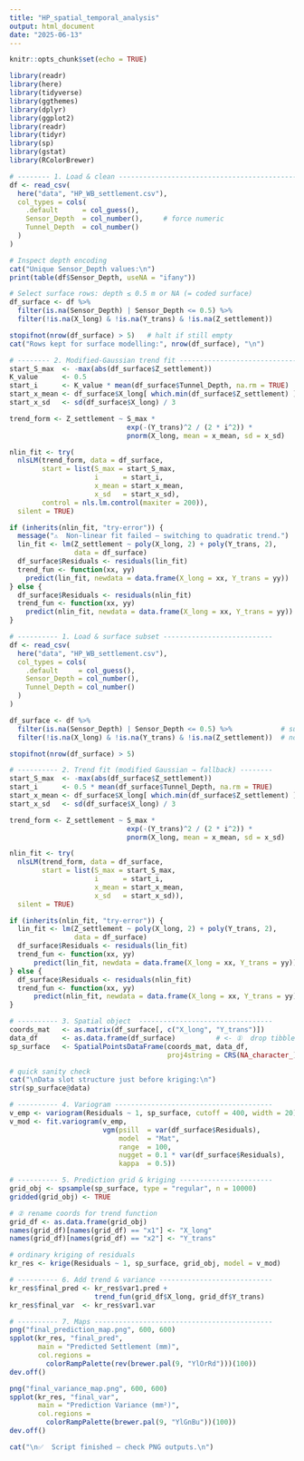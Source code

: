 ```yaml
---
title: "HP_spatial_temporal_analysis"
output: html_document
date: "2025-06-13"
---
```


```r
knitr::opts_chunk$set(echo = TRUE)
```



```r
library(readr)
library(here)
library(tidyverse)
library(ggthemes) 
library(dplyr)
library(ggplot2)
library(readr)
library(tidyr)
library(sp)
library(gstat)
library(RColorBrewer)
```




```r

# -------- 1. Load & clean ----------------------------------------------
df <- read_csv(
  here("data", "HP_WB_settlement.csv"),
  col_types = cols(
    .default      = col_guess(),
    Sensor_Depth  = col_number(),     # force numeric
    Tunnel_Depth  = col_number()
  )
)

# Inspect depth encoding
cat("Unique Sensor_Depth values:\n")
print(table(df$Sensor_Depth, useNA = "ifany"))

# Select surface rows: depth ≤ 0.5 m or NA (= coded surface)
df_surface <- df %>%
  filter(is.na(Sensor_Depth) | Sensor_Depth <= 0.5) %>%
  filter(!is.na(X_long) & !is.na(Y_trans) & !is.na(Z_settlement))

stopifnot(nrow(df_surface) > 5)   # halt if still empty
cat("Rows kept for surface modelling:", nrow(df_surface), "\n")

# -------- 2. Modified-Gaussian trend fit -------------------------------
start_S_max  <- -max(abs(df_surface$Z_settlement))
K_value      <- 0.5
start_i      <- K_value * mean(df_surface$Tunnel_Depth, na.rm = TRUE)
start_x_mean <- df_surface$X_long[ which.min(df_surface$Z_settlement) ]
start_x_sd   <- sd(df_surface$X_long) / 3

trend_form <- Z_settlement ~ S_max *
                             exp(-(Y_trans)^2 / (2 * i^2)) *
                             pnorm(X_long, mean = x_mean, sd = x_sd)

nlin_fit <- try(
  nlsLM(trend_form, data = df_surface,
        start = list(S_max = start_S_max,
                     i      = start_i,
                     x_mean = start_x_mean,
                     x_sd   = start_x_sd),
        control = nls.lm.control(maxiter = 200)),
  silent = TRUE)

if (inherits(nlin_fit, "try-error")) {
  message("⚠️  Non-linear fit failed — switching to quadratic trend.")
  lin_fit <- lm(Z_settlement ~ poly(X_long, 2) + poly(Y_trans, 2),
                data = df_surface)
  df_surface$Residuals <- residuals(lin_fit)
  trend_fun <- function(xx, yy)
    predict(lin_fit, newdata = data.frame(X_long = xx, Y_trans = yy))
} else {
  df_surface$Residuals <- residuals(nlin_fit)
  trend_fun <- function(xx, yy)
    predict(nlin_fit, newdata = data.frame(X_long = xx, Y_trans = yy))
}

```




```r
# ---------- 1. Load & surface subset ---------------------------
df <- read_csv(
  here("data", "HP_WB_settlement.csv"),
  col_types = cols(
    .default     = col_guess(),
    Sensor_Depth = col_number(),
    Tunnel_Depth = col_number()
  )
)

df_surface <- df %>%
  filter(is.na(Sensor_Depth) | Sensor_Depth <= 0.5) %>%            # surface
  filter(!is.na(X_long) & !is.na(Y_trans) & !is.na(Z_settlement))  # no NA coords

stopifnot(nrow(df_surface) > 5)

# ---------- 2. Trend fit (modified Gaussian → fallback) --------
start_S_max  <- -max(abs(df_surface$Z_settlement))
start_i      <- 0.5 * mean(df_surface$Tunnel_Depth, na.rm = TRUE)
start_x_mean <- df_surface$X_long[ which.min(df_surface$Z_settlement) ]
start_x_sd   <- sd(df_surface$X_long) / 3

trend_form <- Z_settlement ~ S_max *
                             exp(-(Y_trans)^2 / (2 * i^2)) *
                             pnorm(X_long, mean = x_mean, sd = x_sd)

nlin_fit <- try(
  nlsLM(trend_form, data = df_surface,
        start = list(S_max = start_S_max,
                     i      = start_i,
                     x_mean = start_x_mean,
                     x_sd   = start_x_sd)),
  silent = TRUE)

if (inherits(nlin_fit, "try-error")) {
  lin_fit <- lm(Z_settlement ~ poly(X_long, 2) + poly(Y_trans, 2),
                data = df_surface)
  df_surface$Residuals <- residuals(lin_fit)
  trend_fun <- function(xx, yy)
      predict(lin_fit, newdata = data.frame(X_long = xx, Y_trans = yy))
} else {
  df_surface$Residuals <- residuals(nlin_fit)
  trend_fun <- function(xx, yy)
      predict(nlin_fit, newdata = data.frame(X_long = xx, Y_trans = yy))
}

# ---------- 3. Spatial object  ---------------------------------
coords_mat   <- as.matrix(df_surface[, c("X_long", "Y_trans")])
data_df      <- as.data.frame(df_surface)          # <- ①  drop tibble class
sp_surface   <- SpatialPointsDataFrame(coords_mat, data_df,
                                       proj4string = CRS(NA_character_))

# quick sanity check
cat("\nData slot structure just before kriging:\n")
str(sp_surface@data)

# ---------- 4. Variogram ---------------------------------------
v_emp <- variogram(Residuals ~ 1, sp_surface, cutoff = 400, width = 20)
v_mod <- fit.variogram(v_emp,
                       vgm(psill  = var(df_surface$Residuals),
                           model  = "Mat",
                           range  = 100,
                           nugget = 0.1 * var(df_surface$Residuals),
                           kappa  = 0.5))

# ---------- 5. Prediction grid & kriging -----------------------
grid_obj <- spsample(sp_surface, type = "regular", n = 10000)
gridded(grid_obj) <- TRUE

# ② rename coords for trend function
grid_df <- as.data.frame(grid_obj)
names(grid_df)[names(grid_df) == "x1"] <- "X_long"
names(grid_df)[names(grid_df) == "x2"] <- "Y_trans"

# ordinary kriging of residuals
kr_res <- krige(Residuals ~ 1, sp_surface, grid_obj, model = v_mod)

# ---------- 6. Add trend & variance ----------------------------
kr_res$final_pred <- kr_res$var1.pred +
                     trend_fun(grid_df$X_long, grid_df$Y_trans)
kr_res$final_var  <- kr_res$var1.var

# ---------- 7. Maps --------------------------------------------
png("final_prediction_map.png", 600, 600)
spplot(kr_res, "final_pred",
       main = "Predicted Settlement (mm)",
       col.regions =
         colorRampPalette(rev(brewer.pal(9, "YlOrRd")))(100))
dev.off()

png("final_variance_map.png", 600, 600)
spplot(kr_res, "final_var",
       main = "Prediction Variance (mm²)",
       col.regions =
         colorRampPalette(brewer.pal(9, "YlGnBu"))(100))
dev.off()

cat("\n✅  Script finished – check PNG outputs.\n")
```
